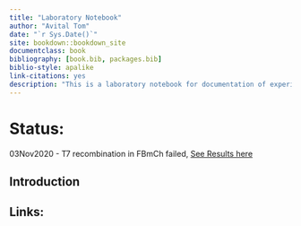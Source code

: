 ```yaml
--- 
title: "Laboratory Notebook"
author: "Avital Tom"
date: "`r Sys.Date()`"
site: bookdown::bookdown_site
documentclass: book
bibliography: [book.bib, packages.bib]
biblio-style: apalike
link-citations: yes
description: "This is a laboratory notebook for documentation of experimental procedures."
---
```


# Status:

03Nov2020 - T7 recombination in FBmCh failed, [See Results here](http://tiriyon.github.io/LabNote/frankenbodies.html#03nov2020)

## Introduction

## Links:
